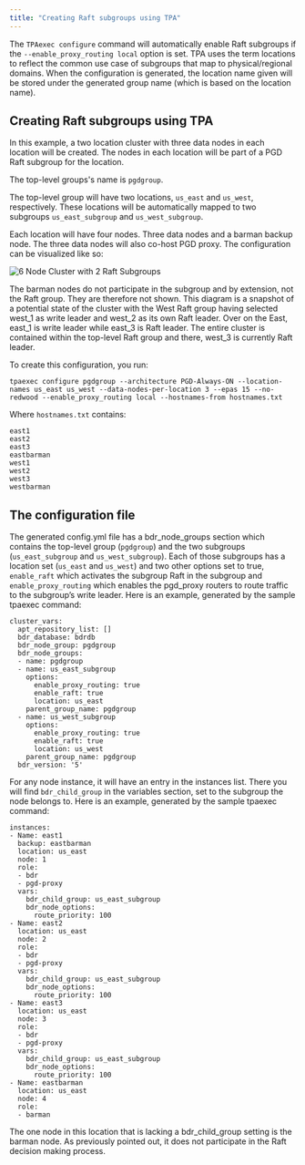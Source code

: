 ```yaml
---
title: "Creating Raft subgroups using TPA"
---
```


The `TPAexec configure` command will automatically enable Raft subgroups if the `--enable_proxy_routing local` option is set. TPA uses the term locations to reflect the common use case of subgroups that map to physical/regional domains. When the configuration is generated, the location name given will be stored under the generated group name (which is based on the location name).

## Creating Raft subgroups using TPA

In this example, a two location cluster with three data nodes in each location will be created. The nodes in each location will be part of a PGD Raft subgroup for the location. 

The top-level groups's name is `pgdgroup`.

The top-level group will have two locations, `us_east` and `us_west`, respectively. These locations will be automatically mapped to two subgroups `us_east_subgroup` and `us_west_subgroup`.

Each location will have four nodes. Three data nodes and a barman backup node. The three data nodes will also co-host PGD proxy. The configuration can be visualized like so:

![6 Node Cluster with 2 Raft Subgroups](images/6NodeRaftSubGroups.png)

The barman nodes do not participate in the subgroup and by extension, not the Raft group. They are therefore not shown. This diagram is a snapshot of a potential state of the cluster with the West Raft group having selected west_1 as write leader and west_2 as its own Raft leader. Over on the East, east_1 is write leader while east_3 is Raft leader. The entire cluster is contained within the top-level Raft group and there, west_3 is currently Raft leader.

To create this configuration, you run:

```
tpaexec configure pgdgroup --architecture PGD-Always-ON --location-names us_east us_west --data-nodes-per-location 3 --epas 15 --no-redwood --enable_proxy_routing local --hostnames-from hostnames.txt 
```

Where `hostnames.txt` contains:

```
east1
east2
east3
eastbarman
west1
west2
west3
westbarman
```

## The configuration file

The generated config.yml file has a bdr_node_groups section which contains the top-level group (`pgdgroup`) and the two subgroups (`us_east_subgroup` and `us_west_subgroup`). Each of those subgroups has a location set (`us_east` and `us_west`) and two other options set to true, `enable_raft` which activates the subgroup Raft in the subgroup and `enable_proxy_routing` which enables the pgd_proxy routers to route traffic to the subgroup’s write leader. Here is an example, generated by the sample tpaexec command:


```
cluster_vars:
  apt_repository_list: []
  bdr_database: bdrdb
  bdr_node_group: pgdgroup
  bdr_node_groups:
  - name: pgdgroup
  - name: us_east_subgroup
    options:
      enable_proxy_routing: true
      enable_raft: true
      location: us_east
    parent_group_name: pgdgroup
  - name: us_west_subgroup
    options:
      enable_proxy_routing: true
      enable_raft: true
      location: us_west
    parent_group_name: pgdgroup
  bdr_version: '5'
```

For any node instance, it will have an entry in the instances list. There you will find `bdr_child_group` in the variables section, set to the subgroup the node belongs to. Here is an example, generated by the sample tpaexec command:

```
instances:
- Name: east1
  backup: eastbarman
  location: us_east
  node: 1
  role:
  - bdr
  - pgd-proxy
  vars:
    bdr_child_group: us_east_subgroup
    bdr_node_options:
      route_priority: 100
- Name: east2
  location: us_east
  node: 2
  role:
  - bdr
  - pgd-proxy
  vars:
    bdr_child_group: us_east_subgroup
    bdr_node_options:
      route_priority: 100
- Name: east3
  location: us_east
  node: 3
  role:
  - bdr
  - pgd-proxy
  vars:
    bdr_child_group: us_east_subgroup
    bdr_node_options:
      route_priority: 100
- Name: eastbarman
  location: us_east
  node: 4
  role:
  - barman
```

The one node in this location that is lacking a bdr_child_group setting is the barman node. As previously pointed out, it does not participate in the Raft decision making process.

